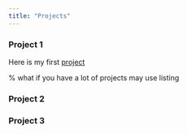 ---
title: "Projects"
---

### Project 1

Here is my first [project](/projects/project_1.qmd)

% what if you have a lot of projects
may use listing

### Project 2


### Project 3